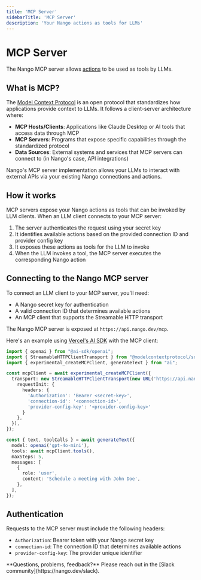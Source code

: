 ```yaml
---
title: 'MCP Server'
sidebarTitle: 'MCP Server'
description: 'Your Nango actions as tools for LLMs'
---
```


# MCP Server

The Nango MCP server allows [actions](/guides/actions/overview) to be used as tools by LLMs.

## What is MCP?

The [Model Context Protocol](https://modelcontextprotocol.io/introduction) is an open protocol that standardizes how applications provide context to LLMs. It follows a client-server architecture where:

- **MCP Hosts/Clients**: Applications like Claude Desktop or AI tools that access data through MCP
- **MCP Servers**: Programs that expose specific capabilities through the standardized protocol
- **Data Sources**: External systems and services that MCP servers can connect to (in Nango's case, API integrations)

Nango's MCP server implementation allows your LLMs to interact with external APIs via your existing Nango connections and actions.

## How it works

MCP servers expose your Nango actions as tools that can be invoked by LLM clients. When an LLM client connects to your MCP server:

1. The server authenticates the request using your secret key
2. It identifies available actions based on the provided connection ID and provider config key
3. It exposes these actions as tools for the LLM to invoke
4. When the LLM invokes a tool, the MCP server executes the corresponding Nango action

## Connecting to the Nango MCP server

To connect an LLM client to your MCP server, you'll need:

- A Nango secret key for authentication
- A valid connection ID that determines available actions
- An MCP client that supports the Streamable HTTP transport

The Nango MCP server is exposed at `https://api.nango.dev/mcp`.

Here's an example using [Vercel's AI SDK](https://ai-sdk.dev/docs/introduction) with the MCP client:
```typescript
import { openai } from "@ai-sdk/openai";
import { StreamableHTTPClientTransport } from "@modelcontextprotocol/sdk/client/streamableHttp.js";
import { experimental_createMCPClient, generateText } from "ai";

const mcpClient = await experimental_createMCPClient({
  transport: new StreamableHTTPClientTransport(new URL('https://api.nango.dev/mcp'), {
    requestInit: {
      headers: {
        'Authorization': 'Bearer <secret-key>',
        'connection-id': '<connection-id>',
        'provider-config-key': '<provider-config-key>'
      }
    },
  }),
});

const { text, toolCalls } = await generateText({
  model: openai('gpt-4o-mini'),
  tools: await mcpClient.tools(),
  maxSteps: 5,
  messages: [
    {
      role: 'user',
      content: 'Schedule a meeting with John Doe',
    },
  ],
});
```

## Authentication

Requests to the MCP server must include the following headers:

- `Authorization`: Bearer token with your Nango secret key
- `connection-id`: The connection ID that determines available actions
- `provider-config-key`: The provider unique identifier

<Tip>
**Questions, problems, feedback?** Please reach out in the [Slack community](https://nango.dev/slack).
</Tip> 
